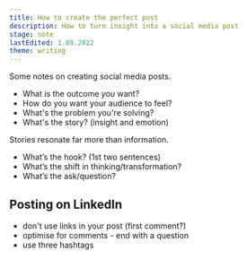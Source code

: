 ```yaml
---
title: How to create the perfect post
description: How to turn insight into a social media post
stage: note
lastEdited: 1.09.2022
theme: writing
---
```



Some notes on creating social media posts.

- What is the outcome _you_ want?
- How do you want your audience to feel?
- What's the problem you're solving?
- What's the story? (insight and emotion)

Stories resonate far more than information.

- What’s the hook? (1st two sentences)
- What’s the shift in thinking/transformation?
- What’s the ask/question?

## Posting on LinkedIn

- don't use links in your post (first comment?)
- optimise for comments - end with a question
- use three hashtags

<ReadMore theme={frontmatter.theme} title={frontmatter.title} />
